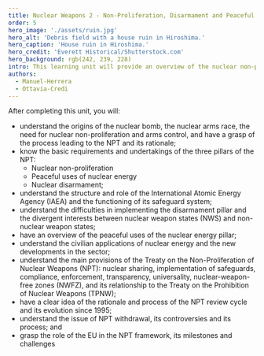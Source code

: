 ```yaml
---
title: Nuclear Weapons 2 - Non-Proliferation, Disarmament and Peaceful Uses
order: 5
hero_image: './assets/ruin.jpg'
hero_alt: 'Debris field with a house ruin in Hiroshima.'
hero_caption: 'House ruin in Hiroshima.'
hero_credit: 'Everett Historical/Shutterstock.com'
hero_background: rgb(242, 239, 228)
intro: This learning unit will provide an overview of the nuclear non-proliferation regime, exploring its origins, norms and institutions.
authors:
  - Manuel-Herrera
  - Ottavia-Credi
---
```


After completing this unit, you will:

- understand the origins of the nuclear bomb, the nuclear arms race, the need for nuclear non-proliferation and arms control, and have a grasp of the process leading to the NPT and its rationale;
- know the basic requirements and undertakings of the three pillars of the NPT:
  - Nuclear non-proliferation
  - Peaceful uses of nuclear energy
  - Nuclear disarmament;
- understand the structure and role of the International Atomic Energy Agency (IAEA) and the functioning of its safeguard system;
- understand the difficulties in implementing the disarmament pillar and the divergent interests between nuclear weapon states (NWS) and non-nuclear weapon states;
- have an overview of the peaceful uses of the nuclear energy pillar;
- understand the civilian applications of nuclear energy and the new developments in the sector;
- understand the main provisions of the Treaty on the Non-Proliferation of Nuclear Weapons (NPT): nuclear sharing, implementation of safeguards, compliance, enforcement, transparency, universality, nuclear-weapon-free zones (NWFZ), and its relationship to the Treaty on the Prohibition of Nuclear Weapons (TPNW);
- have a clear idea of the rationale and process of the NPT review cycle and its evolution since 1995;
- understand the issue of NPT withdrawal, its controversies and its process; and
- grasp the role of the EU in the NPT framework, its milestones and challenges

